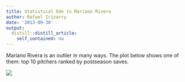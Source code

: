```yaml
---
title: Statistical Ode to Mariano Rivera
author: Rafael Irizarry
date: '2013-09-30'
output:
  distill::distill_article:
    self_contained: no
---
```


Mariano Rivera is an outlier in many ways. The plot below shows one of them: top 10 pitchers ranked by postseason saves.

![](https://github.com/simplystats/simplystats.github.io/raw/master/wp-content/uploads/2013/09/mariano.png)